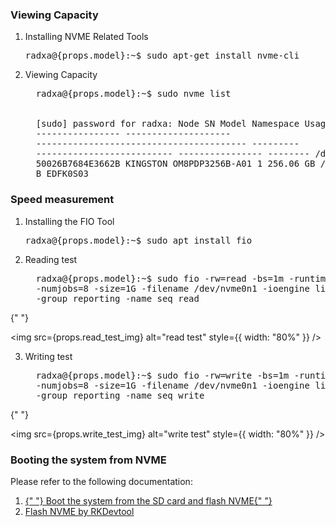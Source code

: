 ### Viewing Capacity

1. Installing NVME Related Tools

   <pre>radxa@{props.model}:~$ sudo apt-get install nvme-cli</pre>

2. Viewing Capacity

   <pre style={{ whiteSpace: "nowrap" }}>
     radxa@{props.model}:~$ sudo nvme list
     <br />
     [sudo] password for radxa: Node SN Model Namespace Usage Format FW Rev
     ---------------- --------------------
     ---------------------------------------- ---------
     -------------------------- ---------------- -------- /dev/nvme0n1
     50026B7684E3662B KINGSTON OM8PDP3256B-A01 1 256.06 GB / 256.06 GB 512 B + 0
     B EDFK0S03
   </pre>

### Speed measurement

1. Installing the FIO Tool

   <pre>radxa@{props.model}:~$ sudo apt install fio</pre>

2. Reading test

   <pre style={{ whiteSpace: "nowrap" }}>
     radxa@{props.model}:~$ sudo fio -rw=read -bs=1m -runtime=60 -iodepth 1
     -numjobs=8 -size=1G -filename /dev/nvme0n1 -ioengine libaio -direct=1
     -group_reporting -name seq_read
   </pre>

{" "}

<img src={props.read_test_img} alt="read test" style={{ width: "80%" }} />

3. Writing test

   <pre style={{ whiteSpace: "nowrap" }}>
     radxa@{props.model}:~$ sudo fio -rw=write -bs=1m -runtime=60 -iodepth 1
     -numjobs=8 -size=1G -filename /dev/nvme0n1 -ioengine libaio -direct=1
     -group_reporting -name seq_write
   </pre>

{" "}

<img src={props.write_test_img} alt="write test" style={{ width: "80%" }} />

### Booting the system from NVME

Please refer to the following documentation:

1. <a href={props.boot_from_nvme_by_sd}>
     {" "}
     Boot the system from the SD card and flash NVME{" "}
   </a>
2. <a href={props.flash_by_rkdevtool}> Flash NVME by RKDevtool </a>
